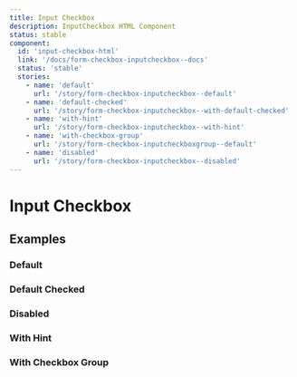 ```yaml
---
title: Input Checkbox
description: InputCheckbox HTML Component
status: stable
component:
  id: 'input-checkbox-html'
  link: '/docs/form-checkbox-inputcheckbox--docs'
  status: 'stable'
  stories:
    - name: 'default'
      url: '/story/form-checkbox-inputcheckbox--default'
    - name: 'default-checked'
      url: '/story/form-checkbox-inputcheckbox--with-default-checked'
    - name: 'with-hint'
      url: '/story/form-checkbox-inputcheckbox--with-hint'
    - name: 'with-checkbox-group'
      url: '/story/form-checkbox-inputcheckboxgroup--default'
    - name: 'disabled'
      url: '/story/form-checkbox-inputcheckbox--disabled'
---
```


# Input Checkbox

<Section current="html">

<ComponentPreview>
  <InputCheckbox label="Checkbox" value="value-1" />
</ComponentPreview>

## Examples

### Default

<StorybookFrame
  heightClassName="h-max"
  componentId="input-checkbox-html"
  story="default"
/>

### Default Checked

<StorybookFrame
  heightClassName="h-max"
  componentId="input-checkbox-html"
  story="default-checked"
/>

### Disabled

<StorybookFrame
  heightClassName="h-max"
  componentId="input-checkbox-html"
  story="disabled"
/>

### With Hint

<StorybookFrame
  heightClassName="h-max"
  componentId="input-checkbox-html"
  story="with-label-and-hint"
/>

### With Checkbox Group

<StorybookFrame
  heightClassName="h-52"
  componentId="input-checkbox-html"
  story="with-checkbox-group"
/>

</Section>
